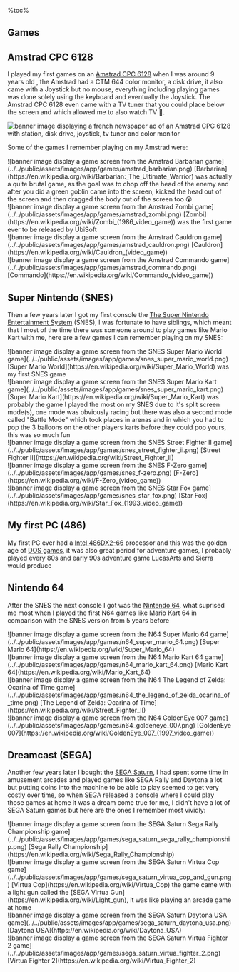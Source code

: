 %toc%

<article>

# Games

## Amstrad CPC 6128

I played my first games on an [Amstrad CPC 6128](https://en.wikipedia.org/wiki/Amstrad) when I was around 9 years old , the Amstrad had a CTM 644 color monitor, a disk drive, it also came with a Joystick but no mouse, everything including playing games was done solely using the keyboard and eventually the Joystick. The Amstrad CPC 6128 even came with a TV tuner that you could place below the screen and which allowed me to also watch TV 🤯.

![banner image displaying a french newspaper ad of an Amstrad CPC 6128 with station, disk drive, joystick, tv tuner and color monitor](../../public/assets/images/app/games/amstrad_cpc_6128_with_tv_tuner.png)

Some of the games I remember playing on my Amstrad were:

<div className="grid">
    <div>
        ![banner image display a game screen from the Amstrad Barbarian game](../../public/assets/images/app/games/amstrad_barbarian.png)
        [Barbarian](https://en.wikipedia.org/wiki/Barbarian:_The_Ultimate_Warrior) was actually a quite brutal game, as the goal was to chop off the head of the enemy and after you did a green goblin came into the screen, kicked the head out of the screen and then dragged the body out of the screen too 😲
    </div>
    <div>
        ![banner image display a game screen from the Amstrad Zombi game](../../public/assets/images/app/games/amstrad_zombi.png)
        [Zombi](https://en.wikipedia.org/wiki/Zombi_(1986_video_game)) was the first game ever to be released by UbiSoft
    </div>
    <div>
        ![banner image display a game screen from the Amstrad Cauldron game](../../public/assets/images/app/games/amstrad_cauldron.png)
        [Cauldron](https://en.wikipedia.org/wiki/Cauldron_(video_game))
    </div>
    <div>
        ![banner image display a game screen from the Amstrad Commando game](../../public/assets/images/app/games/amstrad_commando.png)
        [Commando](https://en.wikipedia.org/wiki/Commando_(video_game))
    </div>
</div>

## Super Nintendo (SNES)

Then a few years later I got my first console the [The Super Nintendo Entertainment System](https://en.wikipedia.org/wiki/Super_Nintendo_Entertainment_System#:~:text=The%20Super%20Nintendo%20Entertainment%20System,and%201993%20in%20South%20America.) (SNES), I was fortunate to have siblings, which meant that I most of the time there was someone around to play games like Mario Kart with me, here are a few games I can remember playing on my SNES:

<div className="grid">
    <div>
        ![banner image display a game screen from the SNES Super Mario World game](../../public/assets/images/app/games/snes_super_mario_world.png)
        [Super Mario World](https://en.wikipedia.org/wiki/Super_Mario_World) was my first SNES game
    </div>
    <div>
        ![banner image display a game screen from the SNES Super Mario Kart game](../../public/assets/images/app/games/snes_super_mario_kart.png)
        [Super Mario Kart](https://en.wikipedia.org/wiki/Super_Mario_Kart) was probably the game I played the most on my SNES due to it's split screen mode(s), one mode was obviously racing but there was also a second mode called "Battle Mode" which took places in arenas and in which you had to pop the 3 balloons on the other players karts before they could pop yours, this was so much fun
    </div>
    <div>
        ![banner image display a game screen from the SNES Street Fighter II game](../../public/assets/images/app/games/snes_street_fighter_ii.png)
        [Street Fighter II](https://en.wikipedia.org/wiki/Street_Fighter_II)
    </div>
    <div>
        ![banner image display a game screen from the SNES F-Zero game](../../public/assets/images/app/games/snes_f-zero.png)
        [F-Zero](https://en.wikipedia.org/wiki/F-Zero_(video_game))
    </div>
    <div>
        ![banner image display a game screen from the SNES Star Fox game](../../public/assets/images/app/games/snes_star_fox.png)
        [Star Fox](https://en.wikipedia.org/wiki/Star_Fox_(1993_video_game))
    </div>
</div>

## My first PC (486)

My first PC ever had a [Intel 486DX2-66](https://en.wikipedia.org/wiki/I486) processor and this was the golden age of [DOS games](https://en.wikipedia.org/wiki/MS-DOS), it was also great period for adventure games, I probably played every 80s and early 90s adventure game LucasArts and Sierra would produce



## Nintendo 64

After the SNES the next console I got was the [Nintendo 64](https://en.wikipedia.org/wiki/Nintendo_64), what suprised me most when I played the first N64 games like Mario Kart 64 in comparison with the SNES version from 5 years before

<div className="grid">
    <div>
        ![banner image display a game screen from the N64 Super Mario 64 game](../../public/assets/images/app/games/n64_super_mario_64.png)
        [Super Mario 64](https://en.wikipedia.org/wiki/Super_Mario_64)
    </div>
    <div>
        ![banner image display a game screen from the N64 Mario Kart 64 game](../../public/assets/images/app/games/n64_mario_kart_64.png)
        [Mario Kart 64](https://en.wikipedia.org/wiki/Mario_Kart_64)
    </div>
    <div>
        ![banner image display a game screen from the N64 The Legend of Zelda: Ocarina of Time game](../../public/assets/images/app/games/n64_the_legend_of_zelda_ocarina_of_time.png)
        [The Legend of Zelda: Ocarina of Time](https://en.wikipedia.org/wiki/Street_Fighter_II)
    </div>
    <div>
        ![banner image display a game screen from the N64 GoldenEye 007 game](../../public/assets/images/app/games/n64_goldeneye_007.png)
        [GoldenEye 007](https://en.wikipedia.org/wiki/GoldenEye_007_(1997_video_game))
    </div>
</div>

## Dreamcast (SEGA)

Another few years later I bought the [SEGA Saturn](https://en.wikipedia.org/wiki/Saturn), I had spent some time in amusement arcades and played games like SEGA Rally and Daytona a lot but putting coins into the machine to be able to play seemed to get very costly over time, so when SEGA released a console where I could play those games at home it was a dream come true for me, I didn't have a lot of SEGA Saturn games but here are the ones I remember most vividly:

<div className="grid">
    <div>
        ![banner image display a game screen from the SEGA Saturn Sega Rally Championship game](../../public/assets/images/app/games/sega_saturn_sega_rally_championship.png)
        [Sega Rally Championship](https://en.wikipedia.org/wiki/Sega_Rally_Championship)
    </div>
    <div>
        ![banner image display a game screen from the SEGA Saturn Virtua Cop game](../../public/assets/images/app/games/sega_saturn_virtua_cop_and_gun.png)
        [Virtua Cop](https://en.wikipedia.org/wiki/Virtua_Cop) the game came with a light gun called the [SEGA Virtua Gun](https://en.wikipedia.org/wiki/Light_gun), it was like playing an arcade game at home
    </div>
    <div>
        ![banner image display a game screen from the SEGA Saturn Daytona USA game](../../public/assets/images/app/games/sega_saturn_daytona_usa.png)
        [Daytona USA](https://en.wikipedia.org/wiki/Daytona_USA)
    </div>
    <div>
        ![banner image display a game screen from the SEGA Saturn Virtua Fighter 2 game](../../public/assets/images/app/games/sega_saturn_virtua_fighter_2.png)
        [Virtua Fighter 2](https://en.wikipedia.org/wiki/Virtua_Fighter_2)
    </div>
</div>



</article>
